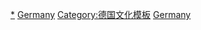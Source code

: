 [[Category:德國體育|*]]
[[Category:各国体育模板|Germany]]
[[Category:德国文化模板|Category:德国文化模板]]
[[Category:歐洲體育模板|Germany]]